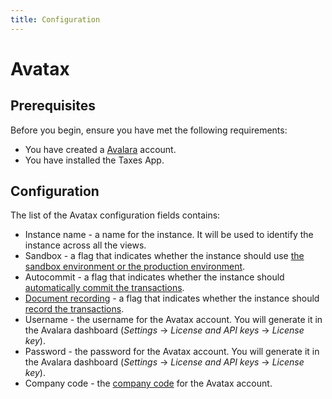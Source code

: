 ```yaml
---
title: Configuration
---
```


# Avatax

## Prerequisites

Before you begin, ensure you have met the following requirements:

- You have created a [Avalara](https://www.avalara.com/) account.
- You have installed the Taxes App.

## Configuration

The list of the Avatax configuration fields contains:

- Instance name - a name for the instance. It will be used to identify the instance across all the views.
- Sandbox - a flag that indicates whether the instance should use [the sandbox environment or the production environment](https://developer.avalara.com/erp-integration-guide/sales-tax-badge/authentication-in-avatax/sandbox-vs-production/).
- Autocommit - a flag that indicates whether the instance should [automatically commit the transactions](https://developer.avalara.com/communications/dev-guide_rest_v2/commit-uncommit/).
- [Document recording](document-recording) - a flag that indicates whether the instance should [record the transactions](https://developer.avalara.com/ecommerce-integration-guide/sales-tax-badge/designing/disable-document-recording/).
- Username - the username for the Avatax account. You will generate it in the Avalara dashboard (_Settings_ → _License and API keys_ → _License key_).
- Password - the password for the Avatax account. You will generate it in the Avalara dashboard (_Settings_ → _License and API keys_ → _License key_).
- Company code - the [company code](https://developer.avalara.com/ecommerce-integration-guide/sales-tax-badge/transactions/simple-transactions/company-codes/) for the Avatax account.
